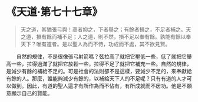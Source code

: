 # 《天道·第七十七章》

> 天之道，其猶張弓與！高者抑之，下者舉之；有餘者損之，不足者補之。天之道，損有餘而補不足；人之道，則不然，損不足以奉有餘。孰能有餘以奉天下？唯有道者。是以聖人為而不恃，功成而不處，其不欲見賢。

&emsp;&emsp;自然的規律，不是很像張弓射箭嗎？弦拉高了就把它壓低一些，低了就把它舉高一些，拉得過滿了就把它放鬆一些，拉得不足了就把它補充一些。自然的規律，是減少有餘的補給不足的。可是社會的法則卻不是這樣，要減少不足的，來奉獻給有餘的人。那麼，誰能夠減少有餘的，以補給天下人的不足呢？只有有道的人才可以做到。因此，有道的聖人這才有所作為而不佔有，有所成就而不居功。他是不願意顯示自己的賢能。
